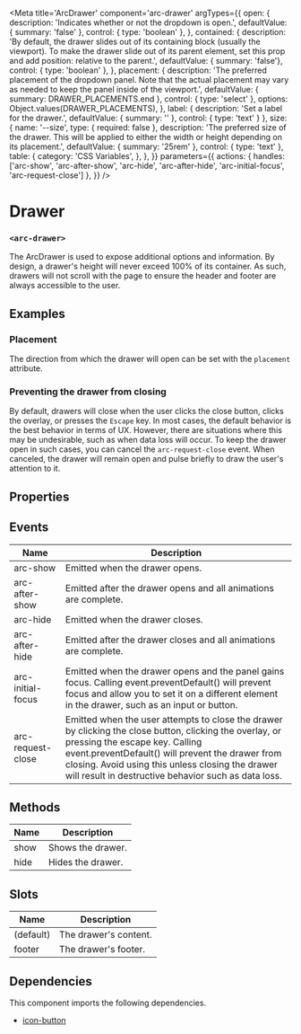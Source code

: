 
<Meta
title='ArcDrawer'
component='arc-drawer'
argTypes={{
    open: {
      description: 'Indicates whether or not the dropdown is open.',
      defaultValue: { summary: 'false' },
      control: { type: 'boolean' },
    },
    contained: {
      description: 'By default, the drawer slides out of its containing block (usually the viewport). To make the drawer slide out of its parent element, set this prop and add position: relative to the parent.',
      defaultValue: { summary: 'false'},
      control: { type: 'boolean' },
    },
    placement: {
      description: 'The preferred placement of the dropdown panel. Note that the actual placement may vary as needed to keep the panel inside of the viewport.',
      defaultValue: { summary: DRAWER_PLACEMENTS.end },
      control: { type: 'select' },
      options: Object.values(DRAWER_PLACEMENTS),
    },
    label: {
      description: 'Set a label for the drawer.',
      defaultValue: { summary: '' },
      control: { type: 'text' }
    },
    size: {
      name: '--size',
      type: { required: false },
      description: 'The preferred size of the drawer. This will be applied to either the width or height depending on its placement.',
      defaultValue: { summary: '25rem' },
      control: { type: 'text' },
      table: {
        category: 'CSS Variables',
      },
    },
}}
parameters={{
  actions: {
    handles: ['arc-show', 'arc-after-show', 'arc-hide', 'arc-after-hide', 'arc-initial-focus', 'arc-request-close']
  },
}} />

# Drawer
### `<arc-drawer>`

The ArcDrawer is used to expose additional options and information.
By design, a drawer's height will never exceed 100% of its container.
As such, drawers will not scroll with the page to ensure the header and footer are always accessible to the user.

<Canvas>
  <Story name="Default" story={stories.Default} />
</Canvas>

## Examples
### Placement
The direction from which the drawer will open can be set with the `placement` attribute.
<Canvas>
  <Story name="Top" story={stories.Top} />
</Canvas>

<Canvas>
  <Story name="End" story={stories.End} />
</Canvas>

<Canvas>
  <Story name="Bottom" story={stories.Bottom} />
</Canvas>

<Canvas>
  <Story name="Start" story={stories.Start} />
</Canvas>

### Preventing the drawer from closing
By default, drawers will close when the user clicks the close button, clicks the overlay, or presses the `Escape` key.
In most cases, the default behavior is the best behavior in terms of UX.
However, there are situations where this may be undesirable, such as when data loss will occur.
To keep the drawer open in such cases, you can cancel the `arc-request-close` event.
When canceled, the drawer will remain open and pulse briefly to draw the user's attention to it.
<Canvas>
  <Story name="Closing" story={stories.Closing} />
</Canvas>

## Properties
<ArgsTable story="Top" />

## Events

| Name              | Description                                                       |
|-------------------|-------------------------------------------------------------------|
| arc-show          | Emitted when the drawer opens.                                    |
| arc-after-show    | Emitted after the drawer opens and all animations are complete.   |
| arc-hide          | Emitted when the drawer closes.                                   |
| arc-after-hide    | Emitted after the drawer closes and all animations are complete.  |
| arc-initial-focus | Emitted when the drawer opens and the panel gains focus. Calling event.preventDefault() will prevent focus and allow you to set it on a different element in the drawer, such as an input or button.|
| arc-request-close | Emitted when the user attempts to close the drawer by clicking the close button, clicking the overlay, or pressing the escape key. Calling event.preventDefault() will prevent the drawer from closing. Avoid using this unless closing the drawer will result in destructive behavior such as data loss.|

## Methods

| Name         | Description                                               |
|--------------|-----------------------------------------------------------|
| show         | Shows the drawer.                                         |
| hide         | Hides the drawer.                                         |

## Slots

| Name         | Description                                               |
|--------------|-----------------------------------------------------------|
| (default)    | The drawer's content.                                     |
| footer       | The drawer's footer.                                      |

## Dependencies

This component imports the following dependencies.
* [icon-button](?path=/story/arciconbutton--default)
